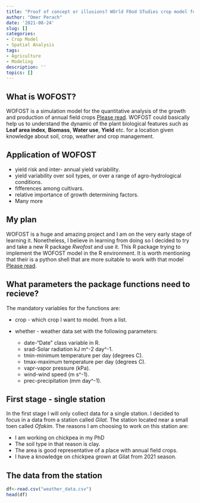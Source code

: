 ```yaml
---
title: "Proof of concept or illusions? WOrld FOod STudies crop model for Israeli Chickpea"
author: "Omer Perach"
date: '2021-08-24'
slug: []
categories:
- Crop Model
- Spatial Analysis
tags:
- Agriculture
- Modeling
description: ''
topics: []
---
```


## What is WOFOST?

WOFOST is a simulation model for the quantitative analysis of the growth and production of annual field crops [Please read](https://www.wur.nl/en/show/A-gentle-introduction-to-WOFOST.htm).  WOFOST could basically help us to understand the dynamic of the plant biological features such as **Leaf area index**, **Biomass**, **Water use**, **Yield** etc. for a location given knowledge about soil, crop, weather and crop management. 

## Application of WOFOST

* yield risk and inter- annual yield variability.
* yield variability over soil types, or over a range of agro-hydrological conditions.
* fifferences among cultivars.
* relative importance of growth determining factors.
* Many more

## My plan

WOFOST is a huge and amazing project and I am on the very early stage of learning it. Nonetheless, I believe in learning from doing so I decided to try and take a new R package *Rwofost* and use it. This R package trying to implement the WOFOST model in the R environment. It is worth mentioning that their is a python shell that are more suitable to work with that model [Please read](https://pcse.readthedocs.io/en/stable/).

## What parameters the package functions need to recieve?

The mandatory variables for the functions are:

* crop - which crop I want to model. from a list.
* whether - weather data set with the following parameters:  

  + date-"Date" class variable in R.
  + srad-Solar radiation kJ m^-2 day^-1.
  + tmin-minimum temperature per day (degrees C).
  + tmax-maximum temperature per day (degrees C).
  + vapr-vapor pressure (kPa). 
  + wind-wind speed (m s^-1).
  + prec-precipitation (mm day^-1).

## First stage - single station

In the first stage I will only collect data for a single station. I decided to focus in a data from a station called *Gilat*. The station located near a small toen called *Ofakim*. The reasons I am choosing to work on this station are:

* I am working on chickpea in my PhD
* The soil type in that reason is clay.
* The area is good representative of a place with annual field crops.
* I have a knowledge on chickpea grown at Gilat  from 2021 season.

## The data from the station

```r
df<-read.csv("weather_data.csv")
head(df)
```


  
  

